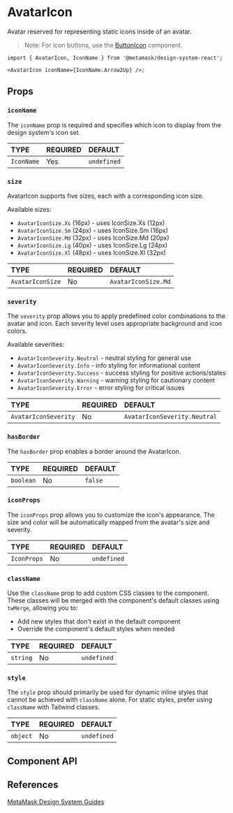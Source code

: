 

# AvatarIcon

Avatar reserved for representing static icons inside of an avatar.

> Note: For icon buttons, use the [ButtonIcon](/docs/react-components-buttonicon--docs) component.

```tsx
import { AvatarIcon, IconName } from '@metamask/design-system-react';

<AvatarIcon iconName={IconName.Arrow2Up} />;
```

<Canvas of={AvatarIconStories.Default} />

## Props

### `iconName`

The `iconName` prop is required and specifies which icon to display from the design system's icon set.

<table>
  <thead>
    <tr>
      <th align="left">TYPE</th>
      <th align="left">REQUIRED</th>
      <th align="left">DEFAULT</th>
    </tr>
  </thead>
  <tbody>
    <tr>
      <td align="left">
        <code>IconName</code>
      </td>
      <td align="left">Yes</td>
      <td align="left">
        <code>undefined</code>
      </td>
    </tr>
  </tbody>
</table>

<Canvas of={AvatarIconStories.IconNameStory} />

### `size`

AvatarIcon supports five sizes, each with a corresponding icon size.

Available sizes:

- `AvatarIconSize.Xs` (16px) - uses IconSize.Xs (12px)
- `AvatarIconSize.Sm` (24px) - uses IconSize.Sm (16px)
- `AvatarIconSize.Md` (32px) - uses IconSize.Md (20px)
- `AvatarIconSize.Lg` (40px) - uses IconSize.Lg (24px)
- `AvatarIconSize.Xl` (48px) - uses IconSize.Xl (32px)

<table>
  <thead>
    <tr>
      <th align="left">TYPE</th>
      <th align="left">REQUIRED</th>
      <th align="left">DEFAULT</th>
    </tr>
  </thead>
  <tbody>
    <tr>
      <td align="left">
        <code>AvatarIconSize</code>
      </td>
      <td align="left">No</td>
      <td align="left">
        <code>AvatarIconSize.Md</code>
      </td>
    </tr>
  </tbody>
</table>

<Canvas of={AvatarIconStories.Size} />

### `severity`

The `severity` prop allows you to apply predefined color combinations to the avatar and icon. Each severity level uses appropriate background and icon colors.

Available severities:

- `AvatarIconSeverity.Neutral` - neutral styling for general use
- `AvatarIconSeverity.Info` - info styling for informational content
- `AvatarIconSeverity.Success` - success styling for positive actions/states
- `AvatarIconSeverity.Warning` - warning styling for cautionary content
- `AvatarIconSeverity.Error` - error styling for critical issues

<table>
  <thead>
    <tr>
      <th align="left">TYPE</th>
      <th align="left">REQUIRED</th>
      <th align="left">DEFAULT</th>
    </tr>
  </thead>
  <tbody>
    <tr>
      <td align="left">
        <code>AvatarIconSeverity</code>
      </td>
      <td align="left">No</td>
      <td align="left">
        <code>AvatarIconSeverity.Neutral</code>
      </td>
    </tr>
  </tbody>
</table>

<Canvas of={AvatarIconStories.Severity} />

### `hasBorder`

The `hasBorder` prop enables a border around the AvatarIcon.

<table>
  <thead>
    <tr>
      <th align="left">TYPE</th>
      <th align="left">REQUIRED</th>
      <th align="left">DEFAULT</th>
    </tr>
  </thead>
  <tbody>
    <tr>
      <td align="left">
        <code>boolean</code>
      </td>
      <td align="left">No</td>
      <td align="left">
        <code>false</code>
      </td>
    </tr>
  </tbody>
</table>

<Canvas of={AvatarIconStories.HasBorder} />

### `iconProps`

The `iconProps` prop allows you to customize the icon's appearance. The size and color will be automatically mapped from the avatar's size and severity.

<table>
  <thead>
    <tr>
      <th align="left">TYPE</th>
      <th align="left">REQUIRED</th>
      <th align="left">DEFAULT</th>
    </tr>
  </thead>
  <tbody>
    <tr>
      <td align="left">
        <code>IconProps</code>
      </td>
      <td align="left">No</td>
      <td align="left">
        <code>undefined</code>
      </td>
    </tr>
  </tbody>
</table>

### `className`

Use the `className` prop to add custom CSS classes to the component. These classes will be merged with the component's default classes using `twMerge`, allowing you to:

- Add new styles that don't exist in the default component
- Override the component's default styles when needed

<table>
  <thead>
    <tr>
      <th align="left">TYPE</th>
      <th align="left">REQUIRED</th>
      <th align="left">DEFAULT</th>
    </tr>
  </thead>
  <tbody>
    <tr>
      <td align="left">
        <code>string</code>
      </td>
      <td align="left">No</td>
      <td align="left">
        <code>undefined</code>
      </td>
    </tr>
  </tbody>
</table>

### `style`

The `style` prop should primarily be used for dynamic inline styles that cannot be achieved with `className` alone. For static styles, prefer using `className` with Tailwind classes.

<table>
  <thead>
    <tr>
      <th align="left">TYPE</th>
      <th align="left">REQUIRED</th>
      <th align="left">DEFAULT</th>
    </tr>
  </thead>
  <tbody>
    <tr>
      <td align="left">
        <code>object</code>
      </td>
      <td align="left">No</td>
      <td align="left">
        <code>undefined</code>
      </td>
    </tr>
  </tbody>
</table>

## Component API

<Controls of={AvatarIconStories.Default} />

## References

[MetaMask Design System Guides](https://www.notion.so/MetaMask-Design-System-Guides-Design-f86ecc914d6b4eb6873a122b83c12940)
